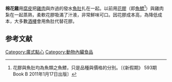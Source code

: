 {{noteTA
|1=zh-cn:腐皮; zh-tw:豆皮; zh-hk:腐皮;
}}

'''棉花雞'''用[[腐皮|腐皮]]把[[雞肉|雞肉]]與炸過的發水[[魚肚|魚肚]]扎在一起。以前用[[花膠|花膠]]（即[[魚鰾|魚鰾]]<ref>花膠與魚肚均為魚類之魚鰾，只是品種與價格的分別。〔《新假期》 593期 Book B 2011年1月17日出版〕</ref>）與雞肉紮在一起蒸熟，柔軟花膠吸滿了汁液，非常鮮味可口。因花膠成本高，為降低成本，大多數[[茶樓|酒樓]]會用魚肚代替花膠。

==参考文献==
<div class="references-small">
<references></references>
</div>
{{food-stub}}

[[Category:廣式點心|Category:廣式點心]]
[[Category:動物內臟食品|Category:動物內臟食品]]